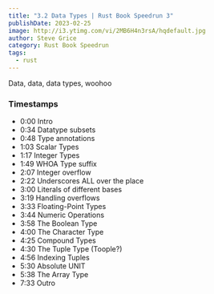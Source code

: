 ```yaml
---
title: "3.2 Data Types | Rust Book Speedrun 3"
publishDate: 2023-02-25
image: http://i3.ytimg.com/vi/2MB6H4n3rsA/hqdefault.jpg
author: Steve Grice
category: Rust Book Speedrun
tags:
  - rust
---
```


Data, data, data types, woohoo


<BlogYoutubeVideo videoId="2MB6H4n3rsA" />

### Timestamps

- 0:00 Intro
- 0:34 Datatype subsets 
- 0:48 Type annotations
- 1:03 Scalar Types
- 1:17 Integer Types
- 1:49 WHOA Type suffix
- 2:07 Integer overflow
- 2:22 Underscores ALL over the place
- 3:00 Literals of different bases
- 3:19 Handling overflows
- 3:33 Floating-Point Types
- 3:44 Numeric Operations
- 3:58 The Boolean Type
- 4:00 The Character Type
- 4:25 Compound Types
- 4:30 The Tuple Type (Toople?)
- 4:56 Indexing Tuples
- 5:30 Absolute UNIT
- 5:38 The Array Type
- 7:33 Outro
